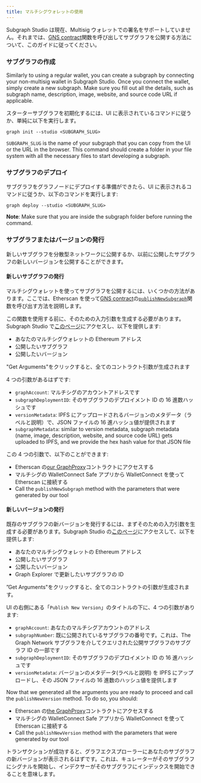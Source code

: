 ```yaml
---
title: マルチシグウォレットの使用
---
```


Subgraph Studio は現在、Multisig ウォレットでの署名をサポートしていません。それまでは、[GNS contract](https://github.com/graphprotocol/contracts/blob/dev/contracts/discovery/GNS.sol)関数を呼び出してサブグラフを公開する方法について、このガイドに従ってください。

### サブグラフの作成

Similarly to using a regular wallet, you can create a subgraph by connecting your non-multisig wallet in Subgraph Studio. Once you connect the wallet, simply create a new subgraph. Make sure you fill out all the details, such as subgraph name, description, image, website, and source code URL if applicable.

スターターサブグラフを初期化するには、UI に表示されているコマンドに従うか、単純に以下を実行します。

```
graph init --studio <SUBGRAPH_SLUG>
```

`SUBGRAPH_SLUG` is the name of your subgraph that you can copy from the UI or the URL in the browser. This command should create a folder in your file system with all the necessary files to start developing a subgraph.

### サブグラフのデプロイ

サブグラフをグラフノードにデプロイする準備ができたら、UI に表示されるコマンドに従うか、以下のコマンドを実行します:

```
graph deploy --studio <SUBGRAPH_SLUG>
```

**Note**: Make sure that you are inside the subgraph folder before running the command.

### サブグラフまたはバージョンの発行

新しいサブグラフを分散型ネットワークに公開するか、以前に公開したサブグラフの新しいバージョンを公開することができます。

#### 新しいサブグラフの発行

マルチシグウォレットを使ってサブグラフを公開するには、いくつかの方法があります。ここでは、Etherscan を使って[GNS contract](https://etherscan.io/address/0xaDcA0dd4729c8BA3aCf3E99F3A9f471EF37b6825)の[`publishNewSubgraph`](https://github.com/graphprotocol/contracts/blob/dev/contracts/discovery/GNS.sol#L231)関数を呼び出す方法を説明します。

この関数を使用する前に、そのための入力引数を生成する必要があります。Subgraph Studio で[このページ](https://thegraph.com/studio/multisig)にアクセスし、以下を提供します:

- あなたのマルチシグウォレットの Ethereum アドレス
- 公開したいサブグラフ
- 公開したいバージョン

"Get Arguments"をクリックすると、全てのコントラクト引数が生成されます

4 つの引数があるはずです:

- `graphAccount`: マルチシグのアカウントアドレスです
- `subgraphDeploymentID`: そのサブグラフのデプロイメント ID の 16 進数ハッシュです
- `versionMetadata`: IPFS にアップロードされるバージョンのメタデータ（ラベルと説明）で、JSON ファイルの 16 進ハッシュ値が提供されます
- `subgraphMetadata`: similar to version metadata, subgraph metadata (name, image, description, website, and source code URL) gets uploaded to IPFS, and we provide the hex hash value for that JSON file

この 4 つの引数で、以下のことができます:

- Etherscan の[our GraphProxy](https://etherscan.io/address/0xaDcA0dd4729c8BA3aCf3E99F3A9f471EF37b6825#writeProxyContract)コントラクトにアクセスする
- マルチシグの WalletConnect Safe アプリから WalletConnect を使って Etherscan に接続する
- Call the `publishNewSubgraph` method with the parameters that were generated by our tool

#### 新しいバージョンの発行

既存のサブグラフの新バージョンを発行するには、まずそのための入力引数を生成する必要があります。Subgraph Studio の[このページ](https://thegraph.com/studio/multisig)にアクセスして、以下を提供します:

- あなたのマルチシグウォレットの Ethereum アドレス
- 公開したいサブグラフ
- 公開したいバージョン
- Graph Explorer で更新したいサブグラフの ID

”Get Arguments"をクリックすると、全てのコントラクトの引数が生成されます。

UI の右側にある「`Publish New Version`」のタイトルの下に、4 つの引数があります:

- `graphAccount`: あなたのマルチシグアカウントのアドレス
- `subgraphNumber`: 既に公開されているサブグラフの番号です。これは、The Graph Network サブグラフを介してクエリされた公開サブグラフのサブグラフ ID の一部です
- `subgraphDeploymentID`: そのサブグラフのデプロイメント ID の 16 進ハッシュです
- `versionMetadata`: バージョンのメタデータ(ラベルと説明) を IPFS にアップロードし、その JSON ファイルの 16 進数のハッシュ値を提供します

Now that we generated all the arguments you are ready to proceed and call the `publishNewVersion` method. To do so, you should:

- Etherscan の[the GraphProxy](https://etherscan.io/address/0xaDcA0dd4729c8BA3aCf3E99F3A9f471EF37b6825#writeProxyContract)コントラクトにアクセスする
- マルチシグの WalletConnect Safe アプリから WalletConnect を使って Etherscan に接続する
- Call the `publishNewVersion` method with the parameters that were generated by our tool

トランザクションが成功すると、グラフエクスプローラーにあなたのサブグラフの新バージョンが表示されるはずです。これは、キュレーターがそのサブグラフにシグナルを開始し、インデクサーがそのサブグラフにインデックスを開始できることを意味します。
